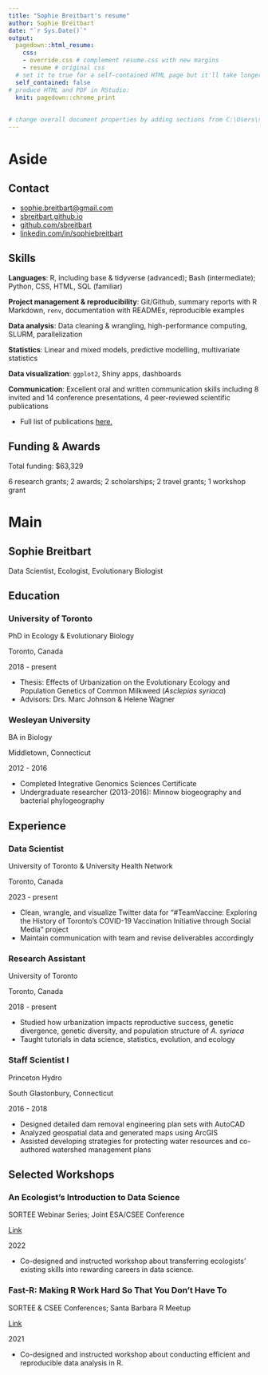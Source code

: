```yaml
---
title: "Sophie Breitbart's resume"
author: Sophie Breitbart
date: "`r Sys.Date()`"
output:
  pagedown::html_resume:
    css:
    - override.css # complement resume.css with new margins
    - resume # original css
  # set it to true for a self-contained HTML page but it'll take longer to render
  self_contained: false
# produce HTML and PDF in RStudio:
  knit: pagedown::chrome_print
  
    
# change overall document properties by adding sections from C:\Users\sbrei\Documents\R\win-library\4.1\pagedown\resources\css\resume.css to override.css and editing them
---
```


# Aside

## Contact {#contact}

-   <i class="fa fa-envelope"></i> [sophie.breitbart\@gmail.com](mailto:sophie.breitbart@gmail.com){.email}
-   <i class="fa fa-home"></i> [sbreitbart.github.io](https://sbreitbart.github.io/)
-   <i class="fa fa-github"></i> [github.com/sbreitbart](https://github.com/sbreitbart)
-   <i class="fa fa-linkedin"></i> [linkedin.com/in/sophiebreitbart](https://linkedin.com/in/sophiebreitbart)

## Skills {#skills}

**Languages**: R, including base & tidyverse (advanced); Bash (intermediate); Python, CSS, HTML, SQL (familiar)

**Project management & reproducibility**: Git/Github, summary reports with R Markdown, `renv`, documentation with READMEs, reproducible examples

**Data analysis**: Data cleaning & wrangling, high-performance computing, SLURM, parallelization

**Statistics**: Linear and mixed models, predictive modelling, multivariate statistics

**Data visualization**: `ggplot2`, Shiny apps, dashboards

**Communication**: Excellent oral and written communication skills including 8 invited and 14 conference presentations, 4 peer-reviewed scientific publications

-   Full list of publications [here.](https://scholar.google.com/citations?hl=en&user=vx2HzukAAAAJ&view_op=list_works&sortby=pubdate)

## Funding & Awards {data-icon="none"}

Total funding: \$63,329

6 research grants; 2 awards; 2 scholarships; 2 travel grants; 1 workshop grant

# Main

## **Sophie Breitbart** {#title}

Data Scientist, Ecologist, Evolutionary Biologist

## Education {data-icon="none" data-concise="true"}

### University of Toronto

PhD in Ecology & Evolutionary Biology

Toronto, Canada

2018 - present

-   Thesis: Effects of Urbanization on the Evolutionary Ecology and Population Genetics of Common Milkweed (*Asclepias syriaca*)
-   Advisors: Drs. Marc Johnson & Helene Wagner

### Wesleyan University

BA in Biology

Middletown, Connecticut

2012 - 2016

-   Completed Integrative Genomics Sciences Certificate
-   Undergraduate researcher (2013-2016): Minnow biogeography and bacterial phylogeography

## Experience {data-icon="none"}

### Data Scientist

University of Toronto & University Health Network

Toronto, Canada

2023 - present

-   Clean, wrangle, and visualize Twitter data for "#TeamVaccine: Exploring the History of Toronto's COVID-19 Vaccination Initiative through Social Media" project
-   Maintain communication with team and revise deliverables accordingly

### Research Assistant

University of Toronto

Toronto, Canada

2018 - present

-   Studied how urbanization impacts reproductive success, genetic divergence, genetic diversity, and population structure of *A. syriaca*
-   Taught tutorials in data science, statistics, evolution, and ecology

### Staff Scientist I

Princeton Hydro

South Glastonbury, Connecticut

2016 - 2018

-   Designed detailed dam removal engineering plan sets with AutoCAD
-   Analyzed geospatial data and generated maps using ArcGIS
-   Assisted developing strategies for protecting water resources and co-authored watershed management plans

<!-- Contributed to a variety of environmental projects, including lake management, road-stream crossing restoration, and dam removal initiatives. -->

<!-- -Manipulated stream survey data using GIS (ArcMap) and AutoCAD to create detailed plan sets showcasing existing and proposed culvert and environs. created and organized cross sections, longitudinal profiles,  construction details, and other necessary plan set components. -->

<!-- -Performed post-closure landfill groundwater and gas monitoring, analyzing empirical data and preparing summary reports for town governments. -->

<!-- -Drafted dam removal plan sets in AutoCAD: generated drawings, standardized surveyors' basemaps, integrated GIS data, and managed layers. -->

<!-- -Helped design and write lake management plans: Wrote project background and methodology, and analyzed and visualized results. -->

<!-- ### Aquatics Intern -->

<!-- Princeton Hydro -->

<!-- South Glastonbury, Connecticut -->

<!-- 2016 -->

<!-- - Assisted in lake and landfill water quality assessments -->

<!-- - Helped conduct biological surveys of fish and invasive plant communities in various lakes -->

<!-- Intern at Princeton Hydro, an environmental consulting firm specializing in lake and watershed/natural resource management. -->

<!-- Perform GIS analyses and field work for projects such as evaluating the environmental impacts and feasibility of winter water level drawdown at a Massachusetts lake and assessing and modeling nonpoint source pollution on the impaired waters of the Pequabuck River watershed. Skills: In-lake field work includes plankton sampling, rake tosses to map vegetation densities, Secchi disk, and dissolved oxygen reading. Learned MapShed, a watershed modelling program used to assist in developing lake management plans. Produce several maps per project. -->

<!-- Attended New York State Federation of Lake Associations Conference in April 2016. -->

<!-- GIS Assistant -->

<!-- Sep 2015 - Jun 2017 · 1 yr 10 mos -->

<!-- Middletown, CT-->

<!-- Develop projects for professors' classes or research and instruct them how to use GIS software. Also hold four weekly office hours assisting students and faculty with various GIS-related projects, such as with thesis work or how to portray spatial data for class lectures. -->

<!-- Feb-June 2017: Commissioned to create four maps portraying the evolution of the Saint-Jean-des-Vignes abbey between 1076-1140 for inclusion in book on the abbey's growth. -->

<!-- Jan-May 2016: Involved in three projects: Creating maps portraying growth and evolution of 12th century Tironesian churches with art history professor; instructing Latin American studies postdoc how to create map displaying changes in Argentinian sugar trade to be included in accepted publication; teaching American Studies professor how to use ArcMap. -->

<!-- Sept-Dec 2015: Created ecological niche modelling assignment and Maxent user manual for upper-level bioinformatics students. Studied various modelling programs, mastered Maxent, designed class materials, and presented lecture to students. -->

<!-- Biogeography & Phylogenetics Researcher -->

<!-- Apr 2014 - May 2016 · 2 yrs 2 mos -->

<!-- Chernoff Lab -->

<!-- September 2015-May 2016: Created a GIS-based model to predict patterns of genetic diversity in Blacknose and Longnose dace (fish) as a function of landscape metrics such as slope, soil composition, and elevation. -->

<!-- April-December 2014: Investigated effects of natural barriers, specifically waterfalls, on genetic diversity and distance in Blacknose and Longnose dace. Collected genetic data and performed DNA extractions, polymerase chain reaction, gel electrophoresis, and statistical analysis. -->

<!-- Microbial Evolution Researcher -->

<!-- Jan 2013 - May 2014 · 1 yr 5 mos -->

<!-- Cohan Lab -->

<!-- Studied the speciation of three very closely related species of bacteria: Bacillus cereus, Bacillus anthracis, and Bacillus thuringiensis, through bioinformatic analysis. Used MEGA, Python, and PubMLST to investigate. -->

<!-- Wrote Python script that was integrated into AdaptML software and included in Ph. D student's thesis. -->

<!-- Also studied the Bacillus subtilis-licheniformis clade from a salinity gradient in Death Valley. Investigated the identification of distinct ecotypes based on bacteria's adaptations to various environments of differing chemical and physical conditions. -->

<!-- Performed inoculations of bacteria, microplate preparation, data analysis through Excel, autoclaving, dishwashing, attendance of biweekly meetings, and presentation of modern microbiology articles at lab meetings. Also familiar with MEGA, Genbank, and Python. -->

<!-- Mapping/GIS Field Technician Intern -->

<!-- Saratoga County Inter-Municipal Stormwater Management Program -->

<!-- Jun 2015 - Aug 2015 · 3 mos -->

<!-- Cornell Cooperative Extension, Ballston Spa, New York -->

<!-- Used Trimble GeoExplorer (global navigation satellite system receiver) to log locations of entry, conveyance, and outfall points of the Saratoga County Municipal Separate Storm Sewer Systems (MS4). Transferred data into ArcMap and assisted in creating a clear, information-rich map detailing characteristics and coordinates of MS4 elements.Used Trimble GeoExplorer (global navigation satellite system receiver) to log locations of entry, conveyance, and outfall points of the Saratoga County Municipal Separate Storm Sewer Systems (MS4). Transferred data into ArcMap and assisted in creating a clear, information-rich map detailing characteristics and coordinates of MS4 elements. -->

<!-- Skills: Geospatial Data Collection · Stormwater Management · Local Government · Cartography · GIS -->

<!-- Cell Biology Research Assistant -->

<!-- Harvard Medical School -->

<!-- Jan 2014 · 1 mo -->

<!-- Cell Biology -->

<!-- Studied characteristics of mitochondria in normal and mutated Drosophila melanogaster samples and how the mutated pathways are common in early-onset familial Parkinson's disease. Volunteered for 2 weeks at Harvard Medical School Cell Biology lab (LHRRB). -->

<!-- Learned how to work in a hood, identify third instar larvae, make primary hemocyte cultures, apply CCCP treatment and dyes, and image analysis of confocal images with ImageJ. -->

<!-- Genetics Researcher -->

<!-- Skidmore College -->

<!-- Oct 2009 - May 2011 · 1 yr 8 mos -->

<!-- United States -->

<!-- Invited to study circadian rhythms of Drosophila melanogaster under the tutelage of a genetics professor for 18 months. Observed flies, recorded genetic patterns, learned research protocol, and documented data, produced and presented poster at University at Albany Summer Science Symposium in 2011. -->

## Selected Workshops {data-icon="none"}

### An Ecologist's Introduction to Data Science

SORTEE Webinar Series; Joint ESA/CSEE Conference

[Link](https://sbreitbart.github.io/DataSci_for_Ecologists/)

2022

-   Co-designed and instructed workshop about transferring ecologists' existing skills into rewarding careers in data science.

### Fast-R: Making R Work Hard So That You Don't Have To

SORTEE & CSEE Conferences; Santa Barbara R Meetup

[Link](https://afilazzola.github.io/FastR/)

2021

-   Co-designed and instructed workshop about conducting efficient and reproducible data analysis in R.
